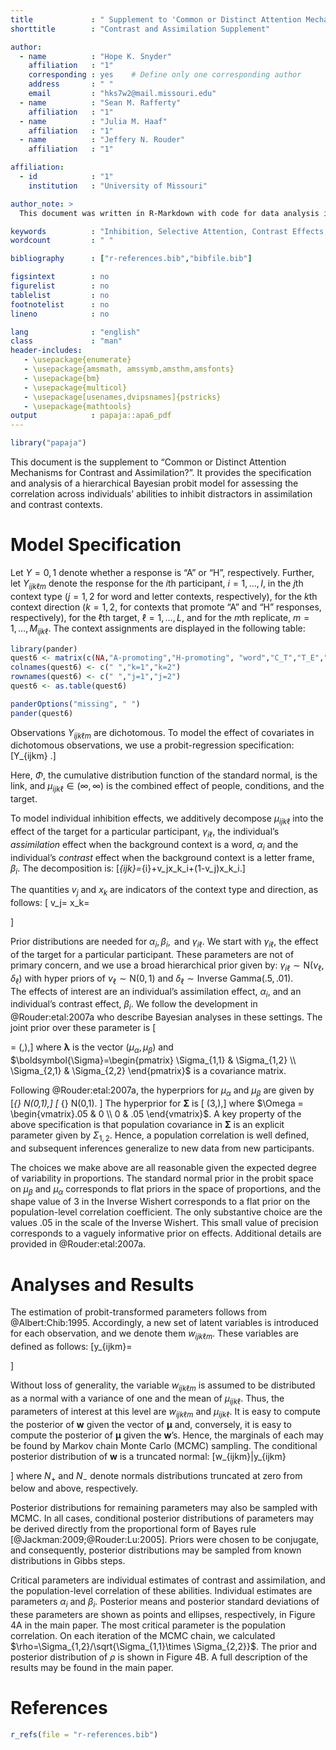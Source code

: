 ```yaml
---
title             : " Supplement to 'Common or Distinct Attention Mechanisms for Contrast and Assimilation?'"
shorttitle        : "Contrast and Assimilation Supplement"

author: 
  - name          : "Hope K. Snyder"
    affiliation   : "1"
    corresponding : yes    # Define only one corresponding author
    address       : " "
    email         : "hks7w2@mail.missouri.edu"
  - name          : "Sean M. Rafferty"
    affiliation   : "1"
  - name          : "Julia M. Haaf"
    affiliation   : "1"
  - name          : "Jeffery N. Rouder"
    affiliation   : "1"

affiliation:
  - id            : "1"
    institution   : "University of Missouri"

author_note: >
  This document was written in R-Markdown with code for data analysis integrated into the text.  The Markdown script is open and freely available at https://github.com/PerceptionAndCognitionLab/ctx-flanker/tree/public/papers/current.  The data were *born open* [@Rouder:2016] and are freely available at https://github.com/PerceptionCognitionLab/data1/tree/master/ctxIndDif/flankerMorph4

keywords          : "Inhibition, Selective Attention, Contrast Effects, Assimilation Effects"
wordcount         : " "

bibliography      : ["r-references.bib","bibfile.bib"]

figsintext        : no
figurelist        : no
tablelist         : no
footnotelist      : no
lineno            : no

lang              : "english"
class             : "man"
header-includes:
   - \usepackage{enumerate}
   - \usepackage{amsmath, amssymb,amsthm,amsfonts}
   - \usepackage{bm}
   - \usepackage{multicol}
   - \usepackage[usenames,dvipsnames]{pstricks}
   - \usepackage{mathtools}
output            : papaja::apa6_pdf
---
```


```r
library("papaja")
```

This document is the supplement to "Common or Distinct Attention Mechanisms for Contrast and Assimilation?".   It provides the specification and analysis of a hierarchical Bayesian probit model for assessing the correlation across individuals' abilities to inhibit distractors in assimilation and contrast contexts.

# Model Specification

Let $Y=0,1$ denote whether a response is "A" or "H", respectively.  Further, let $Y_{ijk\ell m}$ denote the response for the  $i$th participant, $i=1,\ldots,I$, in the $j$th context type ($j=1,2$ for word and letter contexts, respectively), for the $k$th context direction ($k=1,2$, for contexts that promote "A"  and "H" responses, respectively), for the  $\ell$th target, $\ell=1,\ldots,L$, and for the $m$th replicate, $m=1,\ldots ,M_{ijk\ell}$.  The context assignments are displayed in the following table:

```r
library(pander)
quest6 <- matrix(c(NA,"A-promoting","H-promoting", "word","C_T","T_E","letter","H","A"),ncol=3,byrow=TRUE)
colnames(quest6) <- c(" ","k=1","k=2")
rownames(quest6) <- c(" ","j=1","j=2")
quest6 <- as.table(quest6)

panderOptions("missing", " ")
pander(quest6)
```

Observations $Y_{ijk\ell m}$ are dichotomous.  To model the effect of covariates in dichotomous observations, we use a probit-regression specification:
\[Y_{ijk\ell m} \stackrel{ind}{\sim} \text{Bernoulli}\left[\Phi(\mu_{ijk\ell})\right].\]

Here, $\Phi$, the cumulative distribution function of the standard normal, is the link, and $\mu_{ijk\ell} \in (\infty,\infty)$ is the combined effect of people, conditions, and the target. 

To model individual inhibition effects, we additively decompose $\mu_{ijk\ell}$ into the effect of the target for a particular participant, $\gamma_{i\ell}$, the individual's *assimilation* effect when the background context is a word, $\alpha_i$ and the individual's *contrast* effect when the background context is a letter frame, $\beta_i$.  The decomposition is:
\[\mu_{ijk\ell}=\gamma_{i\ell}+v_jx_k\alpha_i+(1-v_j)x_k\beta_i.\]


The quantities $v_j$ and $x_k$ are indicators of the context type and direction, as follows:
\[ v_j=
  \begin{dcases}
      0 & \quad \text{if} \quad j =2  \text{ (letters)}\\
      1 & \quad \text{if} \quad j =1 \text{ (word)}
  \end{dcases}
  \qquad
  x_k=
  \begin{dcases}
      \frac{-1}{2} & \quad \text{if} \quad k =1  \text{ (A-promoting)}\\
      \frac{1}{2}  & \quad \text{if} \quad k =2 \text{ (H-promoting)}
  \end{dcases}
\]

Prior distributions are needed for $\alpha_i, \beta_i, \text{ and } \gamma_{i\ell}$.  We start with $\gamma_{i\ell}$, the effect of the target for a particular participant.  These parameters are not of primary concern, and we use a broad hierarchical prior given by: $\gamma_{i\ell} \sim \mbox{N}(\nu_\ell,\delta_\ell)$ with hyper priors of $\nu_{\ell} \sim \mbox{N}(0,1)$ and $\delta_{\ell} \sim \mbox{Inverse Gamma}(.5,.01)$.  
The effects of interest are an individual's assimilation effect, $\alpha_i$, and an individual's contrast effect, $\beta_i$.  We follow the development in @Rouder:etal:2007a who describe Bayesian analyses in these settings.  The joint prior over these parameter is
\[\begin{pmatrix}
  \alpha_i\\
  \beta_i
\end{pmatrix} = \mbox{N}(\boldsymbol{\lambda},\boldsymbol{\Sigma}),\] 
where $\boldsymbol{\lambda}$ is the vector $(\mu_{\alpha},\mu_{\beta})$ and $\boldsymbol{\Sigma}=\begin{pmatrix} \Sigma_{1,1} & \Sigma_{1,2} \\ \Sigma_{2,1} &  \Sigma_{2,2} \end{pmatrix}$ is a covariance matrix.

Following @Rouder:etal:2007a, the hyperpriors for $\mu_{\alpha}$ and $\mu_{\beta}$ are given by
\[\mu_{\alpha} \sim N(0,1),\]
\[ \mu_{\beta} \sim N(0,1). \]
The hyperprior for $\boldsymbol{\Sigma}$ is
\[\boldsymbol{\Sigma} \sim \mbox{Inverse Wishert}(3,\Omega),\]
where $\Omega = \begin{vmatrix}.05 & 0 \\ 0 & .05 \end{vmatrix}$.
A key property of the above specification is that population covariance in $\boldsymbol{\Sigma}$ is an explicit parameter given by $\Sigma_{1,2}$.  Hence, a population correlation is well defined, and subsequent inferences generalize to new data from new participants.

The choices we make above are all reasonable given the expected degree of variability in proportions.  The standard normal prior in the probit space on $\mu_{\beta}$ and $\mu_{\alpha}$ corresponds to flat priors in the space of proportions, and the shape value of $3$ in the Inverse Wishert corresponds to a flat prior on the population-level correlation coefficient.  The only substantive choice are the values $.05$ in the scale of the Inverse Wishert.  This small value of precision corresponds to a vaguely informative prior on effects.  Additional details are provided in @Rouder:etal:2007a.

# Analyses and Results

The estimation of probit-transformed parameters follows from @Albert:Chib:1995.  Accordingly, a new set of latent variables is introduced for each observation, and we denote them $w_{ijk\ell m}$.  These variables are defined as follows:
\[y_{ijk\ell m}=
  \begin{dcases}
      0 & \text{ then }  w_{ijk\ell m} < 0 \\ 
      1  & \text{ then }  w_{ijk\ell m} \geq 0
  \end{dcases}
\]

Without loss of generality, the variable $w_{ijk\ell m}$ is assumed to be distributed as a normal with a variance of one and the mean of $\mu_{ijk\ell}$.  Thus, the parameters of interest at this level are $w_{ijk\ell m}$ and $\mu_{ijk\ell}$.  It is easy to compute the posterior of $\boldsymbol{w}$ given the vector of $\boldsymbol{\mu}$ and, conversely, it is easy to compute the posterior of $\boldsymbol{\mu}$ given the $\boldsymbol{w}$'s.  Hence, the marginals of each may be found by Markov chain Monte Carlo  (MCMC) sampling.   The conditional posterior distribution of $\boldsymbol{w}$ is a truncated normal:
\[w_{ijk\ell m}|y_{ijk\ell m} \sim 
  \begin{dcases} 
    \text{N}_-(\mu_{ijk\ell},1) & \text{ if }  y_{ijk\ell m}=0 \\
    \text{N}_+(\mu_{ijk\ell},1) & \text{ if }  y_{ijk\ell m}=1, 
  \end{dcases}
\]
where $N_+$ and $N_-$ denote normals distributions truncated at zero from below and above, respectively.

Posterior distributions for remaining parameters may also be sampled with MCMC.  In all cases, conditional posterior distributions of parameters may be derived directly from the proportional form of Bayes rule [@Jackman:2009;@Rouder:Lu:2005].  Priors were chosen to be conjugate, and consequently, posterior distributions may be sampled from known distributions in Gibbs steps. 

Critical parameters are individual estimates of contrast and assimilation, and the population-level correlation of these abilities.  Individual estimates are parameters $\alpha_i$ and $\beta_i$.  Posterior means and posterior standard deviations of these parameters are shown as points and ellipses, respectively, in Figure 4A in the main paper.  The most critical parameter is the population correlation.  On each iteration of the MCMC chain, we calculated $\rho=\Sigma_{1,2}/\sqrt{\Sigma_{1,1}\times \Sigma_{2,2}}$.  The prior and posterior distribution of $\rho$ is shown in Figure 4B.  A full description of the results may be found in the main paper.

\newpage

# References
```r
r_refs(file = "r-references.bib")
```

\setlength{\parindent}{-0.5in}
\setlength{\leftskip}{0.5in}
